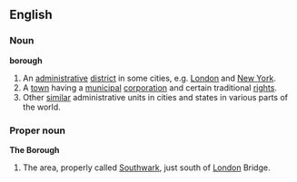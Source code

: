 ==English==
===Noun===
'''borough'''
#An [[administrative]] [[district]] in some cities, e.g. [[London]] and [[New York]].
#A [[town]] having a [[municipal]] [[corporation]] and certain traditional [[right]]s.
#Other [[similar]] administrative units in cities and states in various parts of the world.
===Proper noun===
'''The Borough'''
#The area, properly called [[Southwark]], just south of [[London]] Bridge.